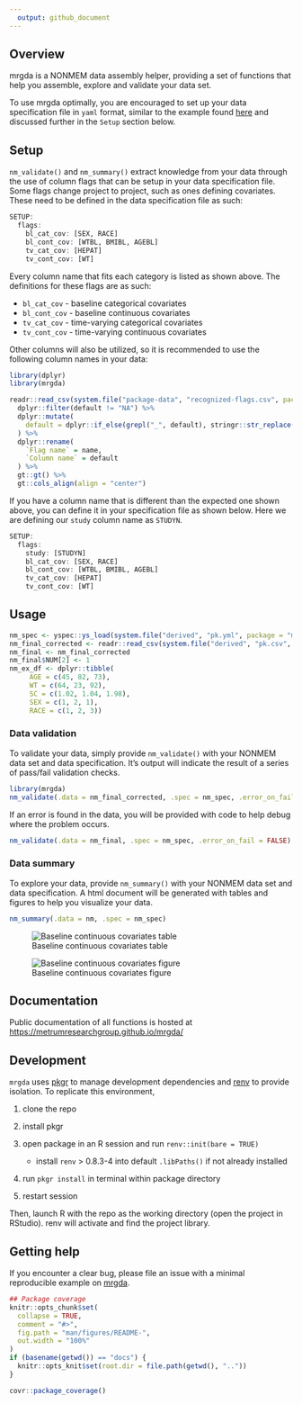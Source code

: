 ```yaml
---
  output: github_document
---
```


<!-- README.md is generated from README.Rmd. Please edit that file -->

## Overview

mrgda is a NONMEM data assembly helper, providing a set of functions that help 
you assemble, explore and validate your data set.

To use mrgda optimally, you are encouraged to set up your data specification file
in `yaml` format, similar to the example found [here](https://github.com/metrumresearchgroup/mrgda/blob/main/inst/derived/pk.yml) and discussed further in the `Setup` section below.

## Setup

`nm_validate()` and `nm_summary()` extract knowledge from your data through the
use of column flags that can be setup in your data specification file. Some flags
change project to project, such as ones defining covariates. These need to be
defined in the data specification file as such:

```r
SETUP:
  flags:
    bl_cat_cov: [SEX, RACE]
    bl_cont_cov: [WTBL, BMIBL, AGEBL]
    tv_cat_cov: [HEPAT]
    tv_cont_cov: [WT]
```

Every column name that fits each category is listed as shown above. The definitions
for these flags are as such:

* `bl_cat_cov` - baseline categorical covariates
* `bl_cont_cov` - baseline continuous covariates
* `tv_cat_cov` - time-varying categorical covariates
* `tv_cont_cov` - time-varying continuous covariates

Other columns will also be utilized, so it is recommended to use the following
column names in your data:

```r
library(dplyr)
library(mrgda)
```


```r
readr::read_csv(system.file("package-data", "recognized-flags.csv", package = "mrgda"), na = ".", show_col_types = FALSE) %>% 
  dplyr::filter(default != "NA") %>% 
  dplyr::mutate(
    default = dplyr::if_else(grepl("_", default), stringr::str_replace(default, pattern = "_", replacement = " or "), default)
  ) %>% 
  dplyr::rename(
    `Flag name` = name,
    `Column name` = default
  ) %>% 
  gt::gt() %>% 
  gt::cols_align(align = "center")
```

If you have a column name that is different than the expected one shown above,
you can define it in your specification file as shown below. Here we are defining 
our `study` column name as `STUDYN`.

```r
SETUP:
  flags:
    study: [STUDYN]
    bl_cat_cov: [SEX, RACE]
    bl_cont_cov: [WTBL, BMIBL, AGEBL]
    tv_cat_cov: [HEPAT]
    tv_cont_cov: [WT]
```

## Usage

```r
nm_spec <- yspec::ys_load(system.file("derived", "pk.yml", package = "mrgda"))
nm_final_corrected <- readr::read_csv(system.file("derived", "pk.csv", package = "mrgda"), na = ".", show_col_types = FALSE)
nm_final <- nm_final_corrected
nm_final$NUM[2] <- 1
nm_ex_df <- dplyr::tibble(
     AGE = c(45, 82, 73),
     WT = c(64, 23, 92),
     SC = c(1.02, 1.04, 1.98),
     SEX = c(1, 2, 1),
     RACE = c(1, 2, 3))
```

### Data validation

To validate your data, simply provide `nm_validate()` with your NONMEM data set 
and data specification. It's output will indicate the result of a series of 
pass/fail validation checks.

```r
library(mrgda)
nm_validate(.data = nm_final_corrected, .spec = nm_spec, .error_on_fail = FALSE)
```

If an error is found in the data, you will be provided with code to help debug 
where the problem occurs.

```r
nm_validate(.data = nm_final, .spec = nm_spec, .error_on_fail = FALSE)
```

### Data summary

To explore your data, provide `nm_summary()` with your NONMEM data set 
and data specification. A html document will be generated with tables and 
figures to help you visualize your data.

```r
nm_summary(.data = nm, .spec = nm_spec)
```

![Baseline continuous covariates table](man/figures/bl-cont-cov-table.png)

![Baseline continuous covariates figure](man/figures/cov-boxplot.png)


## Documentation
Public documentation of all functions is hosted at [https://metrumresearchgroup.github.io/mrgda/](https://metrumresearchgroup.github.io/mrgda/)


## Development

`mrgda` uses [pkgr](https://github.com/metrumresearchgroup/pkgr) to manage
development dependencies and [renv](https://rstudio.github.io/renv/) to
provide isolation. To replicate this environment,

1.  clone the repo

2.  install pkgr

3.  open package in an R session and run `renv::init(bare = TRUE)`

    -   install `renv` \> 0.8.3-4 into default `.libPaths()` if not
        already installed

4.  run `pkgr install` in terminal within package directory

5.  restart session

Then, launch R with the repo as the working directory (open the project
in RStudio). renv will activate and find the project library.

## Getting help

If you encounter a clear bug, please file an issue with a minimal reproducible example on [mrgda](https://github.com/mrgda/issues). 

```r
## Package coverage
knitr::opts_chunk$set(
  collapse = TRUE,
  comment = "#>",
  fig.path = "man/figures/README-",
  out.width = "100%"
)
if (basename(getwd()) == "docs") {
  knitr::opts_knit$set(root.dir = file.path(getwd(), ".."))
}
```

```r
covr::package_coverage()
```
